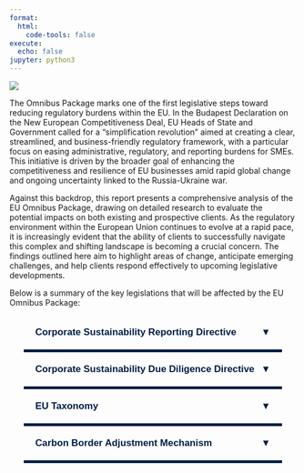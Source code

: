 ```yaml
---
format:
  html:
    code-tools: false
execute:
  echo: false
jupyter: python3
---
```


![](EUHeader.png){fig-align="center"}

The Omnibus Package marks one of the first legislative steps toward reducing regulatory burdens within the EU. In the Budapest Declaration on the New European Competitiveness Deal, EU Heads of State and Government called for a “simplification revolution” aimed at creating a clear, streamlined, and business-friendly regulatory framework, with a particular focus on easing administrative, regulatory, and reporting burdens for SMEs. This initiative is driven by the broader goal of enhancing the competitiveness and resilience of EU businesses amid rapid global change and ongoing uncertainty linked to the Russia-Ukraine war.

Against this backdrop, this report presents a comprehensive analysis of the EU Omnibus Package, drawing on detailed research to evaluate the potential impacts on both existing and prospective clients. As the regulatory environment within the European Union continues to evolve at a rapid pace, it is increasingly evident that the ability of clients to successfully navigate this complex and shifting landscape is becoming a crucial concern. The findings outlined here aim to highlight areas of change, anticipate emerging challenges, and help clients respond effectively to upcoming legislative developments.

Below is a summary of the key legislations that will be affected by the EU Omnibus Package:

::: {.accordion-container}

<!-- Section 1 -->
<button class="accordion">Corporate Sustainability Reporting Directive</button>
<div class="panel">
  <p>An EU directive adopted on 28 November 2022, which revises several existing directives and regulations, including the Accounting Directive, Transparency Directive, Audit Directive, and Audit Regulation. The CSRD aims to improve the quality, consistency, and comparability of sustainability information disclosed by companies. Its primary goal is to provide investors and stakeholders with reliable data to assess and manage sustainability-related risks, especially those arising from climate change and social/environmental impacts. It also enforces double materiality, meaning companies must report both on how sustainability issues affect them and how their operations impact society and the environment.</p>
</div>

<!-- Section 2 -->
<button class="accordion">Corporate Sustainability Due Diligence Directive</button>
<div class="panel">
  <p>An EU directive adopted on 24 April 2024, which requires certain large EU and non-EU companies to identify, prevent, mitigate, and account for adverse human rights and environmental impacts in their operations, subsidiaries, and value chains. The CSDDD introduces due diligence obligations, encouraging responsible business conduct throughout the supply chain, and includes provisions for climate transition planning aligned with the Paris Agreement.</p>
</div>

<!-- Section 3 -->
<button class="accordion">EU Taxonomy</button>
<div class="panel panel-scroll">
  <p>Adopted on 18 June 2020, this framework was developed by the European Union to establish a classification system for environmentally sustainable economic activities. Its primary purpose is to direct investments toward initiatives that align with the EU's climate and environmental goals, particularly the ambition of achieving climate neutrality by 2050. By providing sector-specific guidelines, the taxonomy helps investors, companies, and policymakers make well-informed, sustainable choices. These are the current steps for companies to report under EU Taxonomy.</p>

  <img src="eutaxprocess.png" alt="Reporting Steps" style="display: block; margin: 20px auto; max-width: 100%;">

  <p>Companies must align their activities with six environmental objectives and ensure they meet the "Do No Significant Harm" (DNSH) criteria, which means their activities must not significantly harm any of these objectives.</p>

  <img src="EUTaxComp.png" alt="Environmental Objectives Chart" style="display: block; margin: 20px auto; max-width: 100%;">
</div>

<!-- Section 4 -->
<button class="accordion">Carbon Border Adjustment Mechanism</button>
<div class="panel">
  <p>A policy initiative adopted by the EU on 10 May 2023 aimed at preventing carbon leakage and promoting fair, sustainable trade. It imposes a carbon charge on certain imports from countries with generally less stringent climate policies, ensuring that imported goods meet environmental standards comparable to those within the EU.</p>
</div>

:::

<style>
.accordion-container {
  width: 90%;
  max-width: 700px;
  margin: 0 auto;
}

.accordion {
  background: transparent;
  color: #021e45;
  font-weight: bold;
  cursor: pointer;
  padding: 20px;
  width: 100%;
  border: none;
  text-align: left;
  font-size: 1.2em;
  border-bottom: 5px solid #021e45;
  position: relative;
}

.accordion::after {
  content: "▼";
  position: absolute;
  right: 20px;
  transition: transform 0.3s ease;
}

.accordion.active::after {
  transform: rotate(180deg);
}

.panel {
  max-height: 0;
  overflow: hidden;
  transition: max-height 0.4s ease;
  background-color: rgba(2, 30, 69, 0.05);
  padding: 0 20px;
  color: #021e45;
}

.panel.open {
  max-height: 1000px;
  padding-bottom: 20px;
}

.panel-scroll.open {
  max-height: 600px;
  overflow-y: auto;
  padding-bottom: 20px;
  scrollbar-width: thin;
  scrollbar-color: #888 #eee;
}
</style>

<script>
document.addEventListener("DOMContentLoaded", function () {
  const accordions = document.querySelectorAll(".accordion");
  accordions.forEach((accordion) => {
    accordion.addEventListener("click", () => {
      accordion.classList.toggle("active");
      const panel = accordion.nextElementSibling;
      panel.classList.toggle("open");
    });
  });
});
</script>
